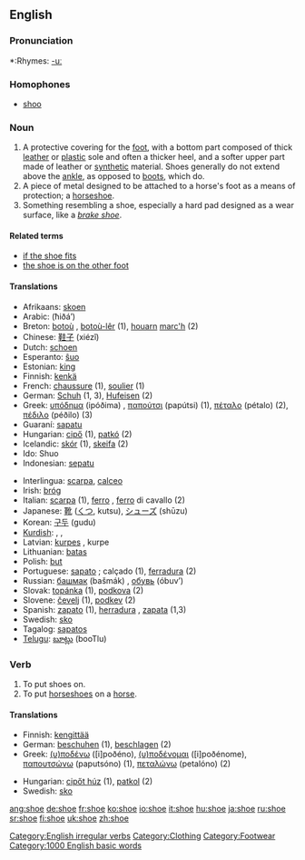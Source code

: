 ==English==

===Pronunciation===
*:Rhymes: [[Rhymes:English:-uː|-uː]]

===Homophones===
*[[shoo]]

===Noun===
{{en-noun}}

# A protective covering for the [[foot]], with a bottom part composed of thick [[leather]] or [[plastic]] sole and often a thicker heel, and a softer upper part made of leather or [[synthetic]] material. Shoes generally do not extend above the [[ankle]], as opposed to [[boot|boots]], which do.
# A piece of metal designed to be attached to a horse's foot as a means of protection; a [[horseshoe]].
# Something resembling a shoe, especially a hard pad designed as a wear surface, like a ''[[brake shoe]]''.

====Related terms====
*[[if the shoe fits]]
*[[the shoe is on the other foot]]

====Translations====
{{rfc-trans}}
{{top}}
*Afrikaans: [[skoen]]
*Arabic: {{ARchar|[[حذاء]]}} (ħiðá’)
*Breton: [[botoù]] {{p}}, [[botoù-lêr]] {{p}} (1), [[houarn]] [[marc'h]] {{m}} (2)
*Chinese: [[鞋子]] (xiézǐ)
*Dutch: [[schoen]]
*Esperanto: [[ŝuo]]
*Estonian: [[king#Estonian|king]]
*Finnish: [[kenkä]]
*French: [[chaussure]] {{f}} (1), [[soulier]] {{m}} (1)
*German: [[Schuh]] {{m}} (1, 3), [[Hufeisen]] {{n}} (2)
*Greek: [[υπόδημα]] (ipóðima) {{n}}, [[παπούτσι]] (papútsi) {{n}} (1), [[πέταλο]] (pétalo) {{n}} (2), [[πέδιλο]] (péðilo) {{n}} (3)
*Guaraní: [[sapatu]]
*Hungarian: [[cipő]] (1), [[patkó]] (2)
*Icelandic: [[skór]] {{m}} (1), [[skeifa]] {{f}} (2)
*Ido: Shuo
*Indonesian: [[sepatu]]
{{mid}}
*Interlingua: [[scarpa]], [[calceo]]
*Irish: [[bróg]] {{f}}
*Italian: [[scarpa]] {{f}} (1), [[ferro]] {{m}}, [[ferro]] {{m}} di cavallo (2)
*Japanese: [[靴]] ([[くつ]], kutsu), [[シューズ]] (shūzu)
*Korean: [[구두]] (gudu)
*[[Kurdish]]: {{trad|ku|pêlav}} {{f}}, {{trad|ku|sol}} {{f}}, {{trad|ku|şekal}} {{f}}
*Latvian: [[kurpes]] {{f}} {{p}}, kurpe {{s}}
*Lithuanian: [[batas]]
*Polish: [[but]] {{m}}
*Portuguese: [[sapato]] {{m}}; calçado {{m}} (1), [[ferradura]] {{f}} (2)
*Russian: [[башмак]] (bašmák) {{m}}, [[обувь]] (óbuv’) {{f}}
*Slovak: [[topánka]] {{f}} (1), [[podkova]] {{f}} (2)
*Slovene: [[čevelj]] {{m}} (1), [[podkev]] {{f}} (2)
*Spanish: [[zapato]] {{m}} (1), [[herradura]] {{f}}, [[zapata]] {{f}} (1,3)
*Swedish: [[sko]] {{c}}
*Tagalog: [[sapatos]]
*[[Telugu]]: [[బూట్లు]] (booTlu)
{{bottom}}

===Verb===
[[Category:English irregular verbs]]
{{en-verb|shoes|shoeing|shod}}

# To put shoes on.
# To put [[horseshoe]]s on a [[horse]].

====Translations====
{{rfc-trans}}
{{top}}
*Finnish: [[kengittää]]
*German: [[beschuhen]] (1), [[beschlagen]] (2)
*Greek: [[(υ)ποδένω]] ([i]poðéno), [[(υ)ποδένομαι]] ([i]poðénome), [[παπουτσώνω]] (paputsóno) (1), [[πεταλώνω]] (petalóno) (2)
{{mid}}
*Hungarian: [[cipőt húz]] (1), [[patkol]] (2)
*Swedish: [[sko]]
{{bottom}}

[[Category:Clothing]]
[[Category:Footwear]]
[[Category:1000 English basic words]]

[[ang:shoe]]
[[de:shoe]]
[[fr:shoe]]
[[ko:shoe]]
[[io:shoe]]
[[it:shoe]]
[[hu:shoe]]
[[ja:shoe]]
[[ru:shoe]]
[[sr:shoe]]
[[fi:shoe]]
[[uk:shoe]]
[[zh:shoe]]